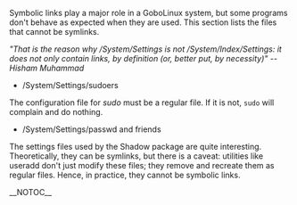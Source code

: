 {{ToC}}

Symbolic links play a major role in a GoboLinux system, but some programs don't behave as expected when they are used. This section lists the files that cannot be symlinks.

''"That is the reason why /System/Settings is not /System/Index/Settings: it does not only contain links, by definition (or, better put, by necessity)" -- Hisham Muhammad''

* /System/Settings/sudoers

The configuration file for ''sudo'' must be a regular file. If it is not, <code>sudo</code> will complain and do nothing.


* /System/Settings/passwd and friends

The settings files used by the Shadow package are quite interesting. Theoretically, they can be symlinks, but there is a caveat: utilities like useradd don't just modify these files; they remove and recreate them as regular files. Hence, in practice, they cannot be symbolic links.

{{Handbook}}
__NOTOC__

